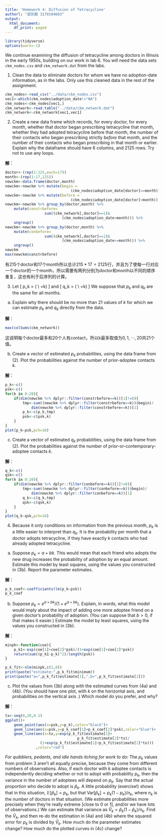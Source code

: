 ```yaml
---
title: 'Homework 4: Diffusion of Tetracycline'
authorl: "梁凯毅 3170104603"
output:
  html_document:
    df_print: paged
---
```

```r
library(tidyverse)
options(warn=-1)
```

We continue examining the diffusion of tetracycline among doctors in Illinois in the early 1950s, building on our work in lab 6.  You will need the data sets `ckm_nodes.csv` and `ckm_network.dat` from the labs.

1. Clean the data to eliminate doctors for whom we have no adoption-date information, as in the labs.  Only use this cleaned data in the rest of the assignment.

```r
ckm_nodes<-read_csv("../data/ckm_nodes.csv")
vec1<-which(ckm_nodes$adoption_date!="NA")
ckm_nodes<-ckm_nodes[vec1,]
ckm_network<-read.table("../data/ckm_network.dat")
ckm_network<-ckm_network[vec1,vec1]
```

2. Create a new data frame which records, for every doctor, for every month, whether that doctor began prescribing tetracycline that month, whether they had adopted tetracycline before that month, the number of their contacts who began prescribing strictly _before_ that month, and the number of their contacts who began prescribing in that month or earlier.  Explain why the dataframe should have 6 columns, and 2125 rows.  Try not to use any loops.

**解**：
```r
doctor<-(rep(1:125,each=17))
month<-(rep(1:17,125))
newckm<-data.frame(doctor,month)
newckm<-newckm %>% mutate(begin =
                              (ckm_nodes$adoption_date[doctor]==month))
newckm<-newckm %>% mutate(before =
                              (ckm_nodes$adoption_date[doctor]<month))
newckm<-newckm %>% group_by(doctor,month) %>%
    mutate(constrbefore=
                  sum((ckm_network[,doctor]==1)&
                          (ckm_nodes$adoption_date<month))) %>%
    ungroup()
newckm<-newckm %>% group_by(doctor,month) %>%
    mutate(conbefore=
                  sum((ckm_network[,doctor]==1)&
                          (ckm_nodes$adoption_date<=month))) %>%
    ungroup()
newckm
max(newckm$constrbefore)
```
有215个doctor和17个month所以总计$215*17=2125$行，并且为了使每一行对应一个doctor的一个month，所以需要有两列分别为doctor和month以不同的顺序重复，这也有利于后序列的计算。


3.  Let
    \[
    p_k = \Pr(\text{A doctor starts prescribing tetracycline this month} \mid \\
    \text{Number of doctor's contacts prescribing before this month}=k)
    \]
    and
   \[
     q_k = \Pr(\text{A doctor starts prescribing tetracycline this month} \mid \\ \text{Number of doctor's contacts prescribing this month}=k)
    \]
   We suppose that $p_k$ and $q_k$ are the same for all months.

a. Explain why there should be no more than $21$ values of $k$ for which we can estimate $p_k$ and $q_k$ directly from the data.

**解**：
```r
max(colSums(ckm_network))
```

这说明每个doctor最多和20个人有contact，所以k最多取值为$0,1,\cdots,20$共21个值。

b. Create a vector of estimated $p_k$ probabilities, using the data frame from (2).  Plot the probabilities against the number of prior-adoptee contacts $k$.

**解**：
```r
p_k<-c()
psk<-c()
for(k in 0:20){
    if(dim(newckm %>% dplyr::filter(constrbefore==k))[1]!=0){
        tmp<-sum((newckm %>% dplyr::filter(constrbefore==k))$begin)/
            dim(newckm %>% dplyr::filter(constrbefore==k))[1]
        p_k<-c(p_k,tmp)
        psk<-c(psk,k)
    }
}
plot(p_k~psk,pch=16)
```
c. Create a vector of estimated $q_k$ probabilities, using the data frame from (2). Plot the probabilities against the number of prior-or-contemporary-adoptee contacts $k$.

**解**：
```r
q_k<-c()
qsk<-c()
for(k in 0:20){
    if(dim(newckm %>% dplyr::filter(conbefore==k))[1]!=0){
        tmp<-sum((newckm %>% dplyr::filter(conbefore==k))$begin)/
            dim(newckm %>% dplyr::filter(conbefore==k))[1]
        q_k<-c(q_k,tmp)
        qsk<-c(qsk,k)
    }
}
plot(q_k~qsk,pch=16)
```

4. Because it only conditions on information from the previous month, $p_k$ is a little easier to interpret than $q_k$.  It is the probability per month that a doctor adopts tetracycline, if they have exactly $k$ contacts who had already adopted tetracycline.

a. Suppose $p_k = a + bk$.  This would mean that each friend who adopts the new drug increases the probability of adoption by an equal amount.  Estimate this model by least squares, using the values you constructed in (3b).  Report the parameter estimates.

**解**：
```r
p_k_coef<-coefficients(lm(p_k~psk))
p_k_coef
```

b. Suppose $p_k = e^{a+bk}/(1+e^{a+bk})$.  Explain, in words, what this model would imply about the impact of adding one more adoptee friend on a given doctor's probability of adoption.  (You can suppose that $b > 0$, if that makes it easier.)  Estimate the model by least squares, using the values you constructed in (3b).

**解**：
```r
minpk<-function(coe){
    p_k1<-exp(coe[1]+coe[2]*psk)/(1+exp(coe[1]+coe[2]*psk))
    return(sum((p_k1-p_k)^2)/length(psk))
}
```

```r
p_k_fit<-nlm(minpk,c(1,0))
print(paste("estimate:",p_k_fit$minimum))
print(paste("a=",p_k_fit$estimate[1],",b=",p_k_fit$estimate[2]))
```

c. Plot the values from (3b) along with the estimated curves from (4a) and (4b).  (You should have one plot, with $k$ on the horizontal axis, and probabilities on the vertical axis .)  Which model do you prefer, and why?

**解**：
```r
tx<-seq(0,20,0.1)
ggplot()+
    geom_point(aes(x=psk,y=p_k),color="black")+
    geom_line(aes(x=psk,y=p_k_coef[1]+p_k_coef[2]*psk),color="blue")+
    geom_line(aes(x=tx,y=exp(p_k_fit$estimate[1]+
                                 p_k_fit$estimate[2]*tx)/
                (1+exp(p_k_fit$estimate[1]+p_k_fit$estimate[2]*tx)))
              ,color="red")
```

_For quibblers, pedants, and idle hands itching for work to do_: The $p_k$ values from problem 3 aren't all equally precise, because they come from different numbers of observations.  Also, if each doctor with $k$ adoptee contacts is independently deciding whether or not to adopt with probability $p_k$, then the variance in the number of adoptees will depend on $p_k$.  Say that the actual proportion who decide to adopt is $\hat{p}_k$.  A little probability (exercise!) shows that in this situation, $\mathbb{E}[\hat{p}_k] = p_k$, but that $\mathrm{Var}[\hat{p}_k] = p_k(1-p_k)/n_k$, where $n_k$ is the number of doctors in that situation.  (We estimate probabilities more precisely when they're really extreme [close to 0 or 1], and/or we have lots of observations.)  We can estimate that variance as $\hat{V}_k = \hat{p}_k(1-\hat{p}_k)/n_k$.  Find the $\hat{V}_k$, and then re-do the estimation in (4a) and (4b) where the squared error for $p_k$ is divided by $\hat{V}_k$.  How much do the parameter estimates change?  How much do the plotted curves in (4c) change?